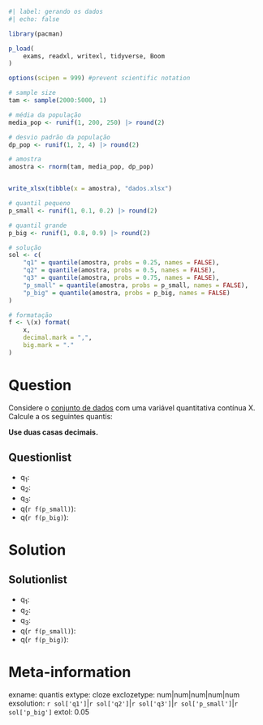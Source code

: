 ```r
#| label: gerando os dados
#| echo: false

library(pacman)

p_load(
    exams, readxl, writexl, tidyverse, Boom
)

options(scipen = 999) #prevent scientific notation

# sample size
tam <- sample(2000:5000, 1)

# média da população
media_pop <- runif(1, 200, 250) |> round(2)

# desvio padrão da população
dp_pop <- runif(1, 2, 4) |> round(2)

# amostra
amostra <- rnorm(tam, media_pop, dp_pop)


write_xlsx(tibble(x = amostra), "dados.xlsx")

# quantil pequeno
p_small <- runif(1, 0.1, 0.2) |> round(2)

# quantil grande
p_big <- runif(1, 0.8, 0.9) |> round(2)

# solução
sol <- c(
    "q1" = quantile(amostra, probs = 0.25, names = FALSE),
    "q2" = quantile(amostra, probs = 0.5, names = FALSE),
    "q3" = quantile(amostra, probs = 0.75, names = FALSE),
    "p_small" = quantile(amostra, probs = p_small, names = FALSE),
    "p_big" = quantile(amostra, probs = p_big, names = FALSE)
)

# formatação
f <- \(x) format(
    x,
    decimal.mark = ",",
    big.mark = "."
)
```

Question
========

Considere o [conjunto de dados](dados.xlsx) com uma variável quantitativa contínua X. Calcule a os seguintes quantis: 

**Use duas casas decimais.**


Questionlist
------------

* q~1~:
* q~2~:
* q~3~:
* q(`r f(p_small)`):
* q(`r f(p_big)`):

Solution
========

Solutionlist
------------

* q~1~:
* q~2~:
* q~3~:
* q(`r f(p_small)`):
* q(`r f(p_big)`):

Meta-information
================
exname: quantis
extype: cloze
exclozetype: num|num|num|num|num
exsolution: `r sol['q1']`|`r sol['q2']`|`r sol['q3']`|`r sol['p_small']`|`r sol['p_big']`
extol: 0.05
